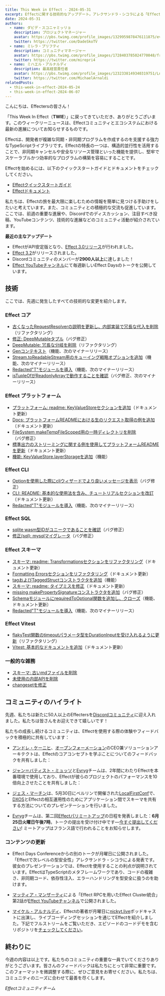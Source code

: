 ```yaml
---
title: This Week in Effect - 2024-05-31
excerpt: Effectに関する技術的なアップデート。アレクサンドラ・シコラによる「Effectで次レベルの型安全性」。マッティア・マンザーティによる「Effect RPCを用いたEffect Cluster統合」第2話。
date: 2024-05-31
authors:
  - name: ダビデ・スコニャミッリョ
    description: プロジェクトマネージャー
    avatar: https://pbs.twimg.com/profile_images/1329959878476111875/evHG8VX6_400x400.jpg
    twitter: https://twitter.com/DadeSkoTV
  - name: ミレラ・プリフティ
    description: コミュニティマネージャー
    avatar: https://pbs.twimg.com/profile_images/1728403785024770048/frKphayT_400x400.jpg
    twitter: https://twitter.com/mirepri4
  - name: ミハエル・アルナルディ
    description: 最高経営責任者
    avatar: https://pbs.twimg.com/profile_images/1232338149340319751/Ln9nNWyk_400x400.jpg
    twitter: https://twitter.com/MichaelArnaldi
relatedPosts:
  - this-week-in-effect-2024-05-24
  - this-week-in-effect-2024-06-07
---
```


こんにちは、Effectersの皆さん！

「This Week In Effect（**TWIE**）」に戻ってきていただき、ありがとうございます。このウィークリーニュースは、Effectコミュニティとエコシステムにおける最新の進展についてお知らせするものです。

Effectは、開発者が複雑な同期・非同期プログラムを作成するのを支援する強力なTypeScriptライブラリです。Effectの特長の一つは、構造的並行性を活用することで、非同期キャンセルや安全なリソース管理といった機能を提供し、堅牢でスケーラブルかつ効率的なプログラムの構築を容易にすることです。

Effectを始めるには、以下のクイックスタートガイドとドキュメントをチェックしてください。

- [Effectクイックスタートガイド](/docs/quickstart)
- [Effectドキュメント](/docs/introduction)

私たちは、Effectの旅を最大限に楽しむための情報を簡単に見つける手助けをしたいと考えています。また、コミュニティとの積極的な交流も促進しています。ここでは、前週の重要な進展や、Discordでのディスカッション、注目すべき投稿、YouTubeコンテンツ、技術的な進展などのコミュニティ活動が紹介されています。

**最近の主なアップデート**

- EffectがAPI安定版となり、[Effect 3.0リリース](https://effect.website/blog/effect-3.0)が行われました。
- [Effect 3.2](https://effect.website/blog/effect-3.2)がリリースされました。
- Discordコミュニティのメンバーが**2900人以上**に達しました！
- [Effect YouTubeチャンネル](https://www.youtube.com/@effect-ts)にて毎週新しいEffect Daysのトークを公開しています。

## 技術

ここでは、先週に発生したすべての技術的な変更を紹介します。

### Effect コア

- [古くなったRequestResolverの説明を更新し、内部実装で冗長な代入を削除](https://github.com/Effect-TS/effect/pull/2862)（リファクタリング）
- [修正: DeepMutableタプル](https://github.com/Effect-TS/effect/pull/2879)（バグ修正）
- [DeepMutable: 冗長な分岐を削除](https://github.com/Effect-TS/effect/pull/2885)（リファクタリング）
- [Genコンテキスト](https://github.com/Effect-TS/effect/pull/2857)（機能、次のマイナーリリース）
- [Stream.toReadableStream用のキューイング戦略オプションを追加](https://github.com/Effect-TS/effect/pull/2864)（機能、次のマイナーリリース）
- [Redacted"T"モジュールを導入](https://github.com/Effect-TS/effect/pull/2856)（機能、次のマイナーリリース）
- [isTupleOfがReadonlyArrayで動作することを確認](https://github.com/Effect-TS/effect/pull/2883)（バグ修正、次のマイナーリリース）

### Effect プラットフォーム

- [プラットフォーム: readme: KeyValueStoreセクションを追加](https://github.com/Effect-TS/effect/pull/2845)（ドキュメント更新）
- [Docs: プラットフォームREADMEにおける生のリクエスト取得の例を追加](https://github.com/Effect-TS/effect/pull/2850)（ドキュメント更新）
- [FileSystem makeTempFileScoped用の一時ディレクトリを削除](https://github.com/Effect-TS/effect/pull/2859)（バグ修正）
- [標準出力のストリーミングに関する例を使用してプラットフォームREADMEを更新](https://github.com/Effect-TS/effect/pull/2870)（ドキュメント更新）
- [機能: KeyValueStore.layerStorageを追加](https://github.com/Effect-TS/effect/pull/2737)（機能）

### Effect CLI

- [Optionを使用した際にcliウィザードでより良いメッセージを表示](https://github.com/Effect-TS/effect/pull/2847)（バグ修正）
- [CLI: README: 基本的な使用法を含み、チュートリアルセクションを改訂](https://github.com/Effect-TS/effect/pull/2844)（ドキュメント更新）
- [Redacted"T"モジュールを導入](https://github.com/Effect-TS/effect/pull/2856)（機能、次のマイナーリリース）

### Effect SQL

- [sqlite wasm型IDがユニークであることを確認](https://github.com/Effect-TS/effect/pull/2858)（バグ修正）
- [修正(sql): mysqlマイグレータ](https://github.com/Effect-TS/effect/pull/2867)（バグ修正）

### Effect スキーマ

- [スキーマ: readme: Transformationsセクションをリファクタリング](https://github.com/Effect-TS/effect/pull/2852)（ドキュメント更新）
- [Formatting Errorsセクションをリファクタリング](https://github.com/Effect-TS/effect/pull/2861)（ドキュメント更新）
- [tagおよびTaggedStructコンストラクタを追加](https://github.com/Effect-TS/effect/pull/2851)（機能）
- [スキーマ: readme: タイプミスを修正](https://github.com/Effect-TS/effect/pull/2863)（ドキュメント更新）
- [missing makePropertySignatureコンストラクタを追加](https://github.com/Effect-TS/effect/pull/2880)（バグ修正）
- [SchemaモジュールにrequiredToOptional関数を追加し、クローズ](https://github.com/Effect-TS/effect/pull/2882)（機能、ドキュメント更新）
- [Redacted"T"モジュールを導入](https://github.com/Effect-TS/effect/pull/2856)（機能、次のマイナーリリース）

### Effect Vitest

- [flakyTest関数のtimeoutパラメータ型をDurationInputを受け入れるように更新](https://github.com/Effect-TS/effect/pull/2869)（リファクタリング）
- [Vitest: 基本的なドキュメントを追加](https://github.com/Effect-TS/effect/pull/2868)（ドキュメント更新）

### 一般的な雑務

- [スキーマ: 古いmdファイルを削除](https://github.com/Effect-TS/effect/pull/2849)
- [未使用の内部APIを削除](https://github.com/Effect-TS/effect/pull/2866)
- [changesetを修正](https://github.com/Effect-TS/effect/pull/2891)

## コミュニティのハイライト

先週、私たちは新たに50人以上のEffectersを[Discordコミュニティ](https://discord.gg/effect-ts)に迎え入れました。私たちは皆さんをお迎えできて嬉しいです！

私たちの成長し続けるコミュニティは、Effectを使用する際の体験やフィードバックを積極的に共有しています：

- [アンドレ・ケーニヒ](https://x.com/ItsAndreKoenig)、[オープンフォーメーション](https://openformation.io)のCEO兼ソリューションアーキテクトは、Effectのコアコンセプトを学ぶことについてのフィードバックを共有しました：

  <Tweet id="1794809898250666251" />

- [ジャン＝バティスト・ミュッソ](https://x.com/jbmusso)と[Evryg](https://www.evryg.com)チームは、2年間にわたりEffectを本番環境で使用しており、Effectが彼らのプロジェクトのパフォーマンスを10倍向上させたことを共有しました：

  <Tweet id="1795209873061216660" />

- [ジェス・マーチン](https://x.com/jessmartin)は、5月30日にベルリンで開催された[LocalFirstConf](https://www.localfirstconf.com/)で、[DXOS](https://dxos.org/)とEffectの相互運用性のためにアプリケーション間でスキーマを共有する方法についてのプレゼンテーションを行いました。

  <Tweet id="1796128076100673898" />

- [Evryg](https://www.evryg.com)チームは、第二回[Effectパリミートアップ](https://www.meetup.com/effect-paris/#)の日程を発表しました：**6月25日火曜日午後7時**。トークの提出を受け付け中です—[今すぐ提出してください](https://github.com/evryg-org/effect-paris/issues/new?template=talk.yml)! ミートアップはフランス語で行われることをお知らせします。
  <Tweet id="1793661086291710258" />

### コンテンツの更新

- Effect Days Conferenceからの別のトークが月曜日に公開されました。「Effectで次レベルの型安全性」アレクサンドラ・シコラによる発表です。彼女のプレゼンテーションでは、Effectを使用することの利点が説明されています。EffectはTypeScriptのメタフレームワークであり、コードの複雑さ、非同期コード、依存性注入、エラーハンドリングを型安全に扱うのを助けます。

  <YouTube url="https://www.youtube.com/embed/Wtc7T-9YxYg?si=C7ypYEPVpg4PKV3U" />

- [マッティア・マンザーティ](https://twitter.com/MattiaManzati)による「Effect RPCを用いたEffect Cluster統合」第2話が[Effect YouTubeチャンネル](https://www.youtube.com/@effect-ts)で公開されました。

  <YouTube url="https://www.youtube.com/embed/_C5ZUjbtLi0?si=C3mVoVLVFjSSR9_B" />

- [マイケル・アルナルディ](https://x.com/MichaelArnaldi)、Effectの著者が月曜日に[nickyt.live](https://nickyt.live/)ポッドキャストに出演し、ライブコーディングセッションを通じてEffectを紹介しました。下記でフルストリームをご覧いただき、エピソードのコードデモを含むリポジトリを[チェックしてください](https://github.com/nickytonline/stream-for-effect)。
  <YouTube url="https://www.youtube.com/embed/tDBSYKk9Hqs?si=wsCtMDMlHZnm4Qt8" />

## 終わりに

今週の内容は以上です。私たちのコミュニティの重要な一員でいてくださりありがとうございます。皆さんのフィードバックは私たちにとって非常に重要です。このフォーマットを微調整する際に、ぜひご意見をお寄せください。私たちは、コミュニティのニーズに合わせて最善を尽くします。

_Effectコミュニティチーム_
